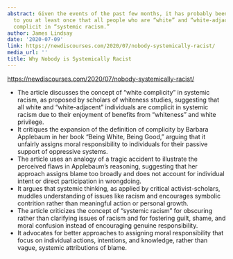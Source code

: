```yaml
---
abstract: Given the events of the past few months, it has probably been explained
  to you at least once that all people who are “white” and “white-adjacent” are allegedly
  complicit in “systemic racism.”
author: James Lindsay
date: '2020-07-09'
link: https://newdiscourses.com/2020/07/nobody-systemically-racist/
media_url: ''
title: Why Nobody is Systemically Racist
---
```

<https://newdiscourses.com/2020/07/nobody-systemically-racist/>

- The article discusses the concept of "white complicity" in systemic racism, as proposed by scholars of whiteness studies, suggesting that all white and "white-adjacent" individuals are complicit in systemic racism due to their enjoyment of benefits from "whiteness" and white privilege.
- It critiques the expansion of the definition of complicity by Barbara Applebaum in her book "Being White, Being Good," arguing that it unfairly assigns moral responsibility to individuals for their passive support of oppressive systems.
- The article uses an analogy of a tragic accident to illustrate the perceived flaws in Applebaum's reasoning, suggesting that her approach assigns blame too broadly and does not account for individual intent or direct participation in wrongdoing.
- It argues that systemic thinking, as applied by critical activist-scholars, muddles understanding of issues like racism and encourages symbolic contrition rather than meaningful action or personal growth.
- The article criticizes the concept of "systemic racism" for obscuring rather than clarifying issues of racism and for fostering guilt, shame, and moral confusion instead of encouraging genuine responsibility.
- It advocates for better approaches to assigning moral responsibility that focus on individual actions, intentions, and knowledge, rather than vague, systemic attributions of blame.